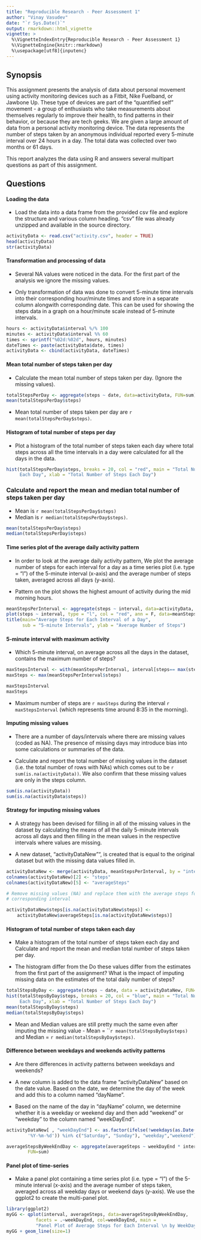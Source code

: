 ```yaml
---
title: "Reproducible Research - Peer Assessment 1"
author: "Vinay Vasudev"
date: "`r Sys.Date()`"
output: rmarkdown::html_vignette
vignette: >
  %\VignetteIndexEntry{Reproducible Research - Peer Assessment 1}
  %\VignetteEngine{knitr::rmarkdown}
  %\usepackage[utf8]{inputenc}
---
```


## Synopsis

This assignment presents the analysis of data about personal movement using activity monitoring devices such as a Fitbit, Nike Fuelband, or Jawbone Up. These type of devices are part of the "quantified self" movement - a group of enthusiasts who take measurements about themselves regularly to improve their health, to find patterns in their behavior, or because they are tech geeks. We are given a large amount of data from a personal activity monitoring device. The data represents the number of steps taken by an anonymous individual reported every 5-minute interval over 24 hours in a day. The total data was collected over two months or 61 days.

This report analyzes the data using R and answers several multipart questions as part of this assignment.

## Questions

#### Loading the data

* Load the data into a data frame from the provided csv file and explore the structure and various column heading. "csv" file was already unzipped and available in the source directory.

```r
activityData <- read.csv("activity.csv", header = TRUE)
head(activityData)
str(activityData)
```

#### Transformation and processing of data

* Several NA values were noticed in the data. For the first part of the analysis we ignore the missing values.

* Only transformation of data was done to convert 5-minute time intervals into their corresponding hour/minute times and store in a separate column alongwith corresponding date. This can be used for showing the steps data in a graph on a hour/minute scale instead of 5-minute intervals.

```r
hours <- activityData$interval %/% 100
minutes <- activityData$interval %% 60
times <- sprintf("%02d:%02d", hours, minutes)
dateTimes <- paste(activityData$date, times)
activityData <- cbind(activityData, dateTimes)
```

#### Mean total number of steps taken per day

* Calculate the mean total number of steps taken per day. (Ignore the missing values). 

```r
totalStepsPerDay <- aggregate(steps ~ date, data=activityData, FUN=sum)
mean(totalStepsPerDay$steps)
```

* Mean total number of steps taken per day are `r mean(totalStepsPerDay$steps)`.

#### Histogram of total number of steps per day

* Plot a histogram of the total number of steps taken each day where total steps across all the time intervals in a day were calculated for all the days in the data. 

```r
hist(totalStepsPerDay$steps, breaks = 20, col = "red", main = "Total Number of Steps Taken
     Each Day", xlab = "Total Number of Steps Each Day")
```

### Calculate and report the mean and median total number of steps taken per day 

* Mean is `r mean(totalStepsPerDay$steps)`
* Median is `r median(totalStepsPerDay$steps)`.

```r
mean(totalStepsPerDay$steps)
median(totalStepsPerDay$steps)
```

#### Time series plot of the average daily activity pattern

* In order to look at the average daily activity pattern, We plot the average number of steps for each interval for a day as a time series plot (i.e. type = "l") of the 5-minute interval (x-axis) and the average number of steps taken, averaged across all days (y-axis).

* Pattern on the plot shows the highest amount of activity during the mid morning hours.

```r
meanStepsPerInterval <- aggregate(steps ~ interval, data=activityData, FUN=mean)
plot(steps ~ interval, type = "l", col = "red", ann = F, data=meanStepsPerInterval)
title(main="Average Steps for Each Interval of a Day",
      sub = "5-minute Intervals", ylab = "Average Number of Steps")
```

#### 5-minute interval with maximum activity

* Which 5-minute interval, on average across all the days in the dataset, contains the maximum number of steps?

```r
maxStepsInterval <- with(meanStepsPerInterval, interval[steps== max(steps)])
maxSteps <- max(meanStepsPerInterval$steps)

maxStepsInterval
maxSteps
```

* Maximum number of steps are `r maxSteps` during the interval `r maxStepsInterval` (which represents time around 8:35 in the morning).

#### Imputing missing values

* There are a number of days/intervals where there are missing values (coded as NA). The presence of missing days may introduce bias into some calculations or summaries of the data.

* Calculate and report the total number of missing values in the dataset (i.e. the total number of rows with NAs) which comes out to be `r sum(is.na(activityData))`. We also confirm that these missing values are only in the steps column.

```r
sum(is.na(activityData))
sum(is.na(activityData$steps))
```

#### Strategy for imputing missing values

* A strategy has been devised for filling in all of the missing values in the dataset by calculating the means of all the daily 5-minute intervals across all days and then  filling in the mean values in the respective intervals where values are missing.

* A new dataset, "activityDataNew"", is created that is equal to the original dataset but with the missing data values filled in.

```r
activityDataNew <- merge(activityData, meanStepsPerInterval, by = "interval")
colnames(activityDataNew)[2] <- "steps"
colnames(activityDataNew)[5] <- "averageSteps"

# Remove missing values (NA) and replace them with the average steps for the
# corresponding interval

activityDataNew$steps[is.na(activityDataNew$steps)] <-
    activityDataNew$averageSteps[is.na(activityDataNew$steps)]
```

#### Histogram of total number of steps taken each day

* Make a histogram of the total number of steps taken each day and Calculate and report the mean and median total number of steps taken per day.

* The histogram differ from the Do these values differ from the estimates from the first part of the assignment? What is the impact of imputing missing data on the estimates of the total daily number of steps?

```r
totalStepsByDay <- aggregate(steps ~ date, data = activityDataNew, FUN=sum)
hist(totalStepsByDay$steps, breaks = 20, col = "blue", main = "Total Number of Steps Taken
     Each Day", xlab = "Total Number of Steps Each Day")
mean(totalStepsByDay$steps)
median(totalStepsByDay$steps)
```

* Mean and Median values are still pretty much the same even after imputing the missing value - Mean = ```r mean(totalStepsByDay$steps)` and Median = `r median(totalStepsByDay$steps)`.

#### Difference between weekdays and weekends activity patterns

* Are there differences in activity patterns between weekdays and weekends?

* A new column is added to the data frame "activityDataNew" based on the date value. Based on the date, we determine the day of the week and add this to a column named "dayName".
* Based on the name of the day in "dayName" column, we determine whether it is a weekday or weekend day and then add "weekend" or "weekday" to the column named "weekDayEnd".

```r
activityDataNew[ , "weekDayEnd"] <- as.factor(ifelse(!weekdays(as.Date(activityDataNew$date,
        '%Y-%m-%d')) %in% c("Saturday", "Sunday"), "weekday","weekend"))

averageStepsByWeekEndDay <- aggregate(averageSteps ~ weekDayEnd * interval, data = activityDataNew,
        FUN=sum)
```

#### Panel plot of time-series

* Make a panel plot containing a time series plot (i.e. type = "l") of the 5-minute interval (x-axis) and the average number of steps taken, averaged across all weekday days or weekend days (y-axis). We use the ggplot2 to create the multi-panel plot.

```r
library(ggplot2)
myGG <- qplot(interval, averageSteps, data=averageStepsByWeekEndDay,
           facets = .~weekDayEnd, col=weekDayEnd, main =
           "Panel Plot of Average Steps for Each Interval \n by WeekDays and Weekends")
myGG + geom_line(size=1)
```